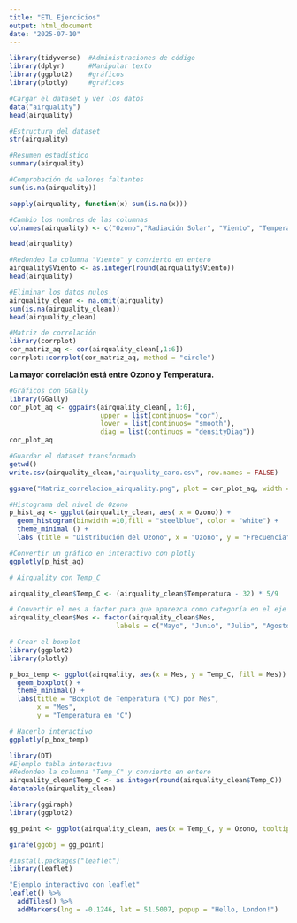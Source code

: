---
title: "ETL Ejercicios"
output: html_document
date: "2025-07-10"
---
```{r}
library(tidyverse)  #Administraciones de código
library(dplyr)      #Manipular texto
library(ggplot2)    #gráficos
library(plotly)     #gráficos
```

```{r}
#Cargar el dataset y ver los datos
data("airquality")
head(airquality)

```
```{r}
#Estructura del dataset
str(airquality)

#Resumen estadístico
summary(airquality)

#Comprobación de valores faltantes
sum(is.na(airquality))
```
```{r}
sapply(airquality, function(x) sum(is.na(x)))
```

```{r}
#Cambio los nombres de las columnas
colnames(airquality) <- c("Ozono","Radiación Solar", "Viento", "Temperatura", "Mes", "Día")

head(airquality)
```


```{r}
#Redondeo la columna "Viento" y convierto en entero
airquality$Viento <- as.integer(round(airquality$Viento))
head(airquality)
```

```{r}
#Eliminar los datos nulos
airquality_clean <- na.omit(airquality)
sum(is.na(airquality_clean))
head(airquality_clean)
```

```{r}
#Matriz de correlación
library(corrplot)
cor_matriz_aq <- cor(airquality_clean[,1:6])
corrplot::corrplot(cor_matriz_aq, method = "circle")
```
**La mayor correlación está entre Ozono y Temperatura.**

```{r}
#Gráficos con GGally
library(GGally)
cor_plot_aq <- ggpairs(airquality_clean[, 1:6],
                       upper = list(continuos= "cor"),
                       lower = list(continuos= "smooth"),
                       diag = list(continuos = "densityDiag"))
cor_plot_aq
```
```{r}
#Guardar el dataset transformado
getwd()
write.csv(airquality_clean,"airquality_caro.csv", row.names = FALSE)

ggsave("Matriz_correlacion_airquality.png", plot = cor_plot_aq, width = 10, height = 10)
```
```{r}
#Histograma del nivel de Ozono
p_hist_aq <- ggplot(airquality_clean, aes( x = Ozono)) + 
  geom_histogram(binwidth =10,fill = "steelblue", color = "white") +
  theme_minimal () + 
  labs (title = "Distribución del Ozono", x = "Ozono", y = "Frecuencia")

#Convertir un gráfico en interactivo con plotly 
ggplotly(p_hist_aq)

```
```{r}
# Airquality con Temp_C

airquality_clean$Temp_C <- (airquality_clean$Temperatura - 32) * 5/9

# Convertir el mes a factor para que aparezca como categoría en el eje X
airquality_clean$Mes <- factor(airquality_clean$Mes,
                           labels = c("Mayo", "Junio", "Julio", "Agosto", "Septiembre"))

# Crear el boxplot
library(ggplot2)
library(plotly)

p_box_temp <- ggplot(airquality, aes(x = Mes, y = Temp_C, fill = Mes)) +
  geom_boxplot() +
  theme_minimal() +
  labs(title = "Boxplot de Temperatura (°C) por Mes",
       x = "Mes",
       y = "Temperatura en °C")

# Hacerlo interactivo
ggplotly(p_box_temp)

```

```{r}
library(DT)
#Ejemplo tabla interactiva
#Redondeo la columna "Temp_C" y convierto en entero
airquality_clean$Temp_C <- as.integer(round(airquality_clean$Temp_C))
datatable(airquality_clean)
```


```{r}
library(ggiraph)
library(ggplot2)

gg_point <- ggplot(airquality_clean, aes(x = Temp_C, y = Ozono, tooltip= rownames(airquality_clean))) + geom_point_interactive()

girafe(ggobj = gg_point)
```
```{r}
#install.packages("leaflet")
library(leaflet)

"Ejemplo interactivo con leaflet"
leaflet() %>%
  addTiles() %>%
  addMarkers(lng = -0.1246, lat = 51.5007, popup = "Hello, London!")
```

